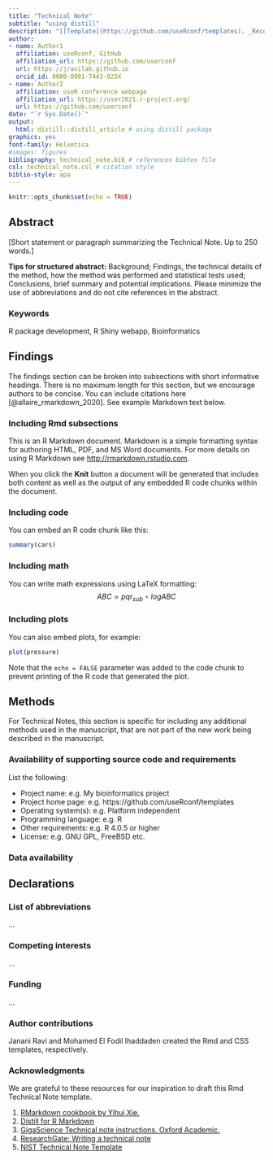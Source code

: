 ```yaml
---
title: "Technical Note"
subtitle: "using distill"
description: "[[Template](https://github.com/useRconf/templates). _Recommended total reading time: 5-6min_]"
author:
- name: Author1
  affiliation: useRconf, GitHub
  affiliation_url: https://github.com/userconf
  url: https://jravilab.github.io
  orcid_id: 0000-0001-7443-925X
- name: Author2
  affiliation: useR conference webpage
  affiliation_url: https://user2021.r-project.org/
  url: https://github.com/userconf
date: "`r Sys.Date()`"
output:
  html: distill::distill_article # using distill package
graphics: yes
font-family: Helvetica
#images: figures	
bibliography: technical_note.bib # references bibtex file
csl: technical_note.csl # citation style
biblio-style: apa
---
```


```r
knitr::opts_chunk$set(echo = TRUE)
```

## Abstract

[Short statement or paragraph summarizing the Technical Note. Up to 250 words.]

**Tips for structured abstract:** Background; Findings, the technical details of the method, how the method was performed and statistical tests used; Conclusions, brief summary and potential implications. Please minimize the use of abbreviations and do not cite references in the abstract.

### Keywords

R package development, R Shiny webapp, Bioinformatics

## Findings

The findings section can be broken into subsections with short informative headings. There is no maximum length for this section, but we encourage authors to be concise. You can include citations here [@allaire_rmarkdown_2020]. See example Markdown text below.

### Including Rmd subsections

This is an R Markdown document. Markdown is a simple formatting syntax for authoring HTML, PDF, and MS Word documents. For more details on using R Markdown see <http://rmarkdown.rstudio.com>.

When you click the **Knit** button a document will be generated that includes both content as well as the output of any embedded R code chunks within the document.

### Including code

You can embed an R code chunk like this:

```r
summary(cars)
```

### Including math
You can write math expressions using LaTeX formatting:
$$
ABC = pqr_{sub} \circ logABC
$$

### Including plots

You can also embed plots, for example:

```r
plot(pressure)
```

Note that the `echo = FALSE` parameter was added to the code chunk to prevent printing of the R code that generated the plot.

## Methods

For Technical Notes, this section is specific for including any additional methods used in the manuscript, that are not part of the new work being described in the manuscript.

### **Availability of supporting source code and requirements**

List the following:

-   Project name: e.g. My bioinformatics project
-   Project home page: e.g. https://github.com/useRconf/templates
-   Operating system(s): e.g. Platform independent
-   Programming language: e.g. R
-   Other requirements: e.g. R 4.0.5 or higher
-   License: e.g. GNU GPL, FreeBSD etc.

### Data availability

## Declarations

### List of abbreviations

...

### Competing interests

...

### Funding

...

### Author contributions

Janani Ravi and Mohamed El Fodil Ihaddaden created the Rmd and CSS
templates, respectively.

### Acknowledgments

We are grateful to these resources for our inspiration to draft this Rmd
Technical Note template.

1.  [RMarkdown cookbook by Yihui Xie.](https://bookdown.org/yihui/rmarkdown-cookbook/)
2.  [Distill for R Markdown](https://rstudio.github.io/distill/)
3.  [GigaScience Technical note instructions. Oxford Academic.](https://academic.oup.com/gigascience/pages/technical_note)
4.  [ResearchGate: Writing a technical note](https://www.researchgate.net/publication/42807606_Writing_a_technical_note)
5.  [NIST Technical Note Template](https://www.overleaf.com/latex/templates/nist-technical-note-template/gjytbtqtpsmt)

